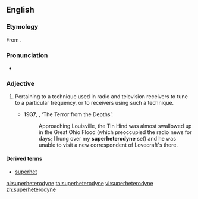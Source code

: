 ==English==
{{wikipedia}}
===Etymology===
From {{prefix|super|heterodyne}}.

===Pronunciation===
*{{a|UK}} {{IPA|/suːpəˈhɛt(ə)ɹədʌɪn/}}

===Adjective===
{{en-adj|-}}

# {{context|electronics|lang=en}} Pertaining to a technique used in radio and television receivers to tune to a particular frequency, or to receivers using such a technique. {{defdate|from 20th c.}}
#*'''1937''', {{w|Fritz Leiber}}, ‘The Terror from the Depths’:
#*:Approaching Louisville, the Tin Hind was almost swallowed up in the Great Ohio Flood (which preoccupied the radio news for days; I hung over my '''superheterodyne''' set) and he was unable to visit a new correspondent of Lovecraft's there.

====Derived terms====
* [[superhet]]

[[nl:superheterodyne]]
[[ta:superheterodyne]]
[[vi:superheterodyne]]
[[zh:superheterodyne]]